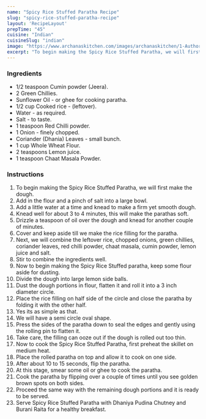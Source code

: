 ---
name: "Spicy Rice Stuffed Paratha Recipe"
slug: "spicy-rice-stuffed-paratha-recipe"
layout: 'RecipeLayout'
prepTime: "45"
cuisine: "Indian"
cuisineSlug: "indian"
image: "https://www.archanaskitchen.com/images/archanaskitchen/1-Author/Pooja_Thakur/rice_stuffed_paranthe_1600.jpg"
excerpt: "To begin making the Spicy Rice Stuffed Paratha, we will first make the dough"
---

### Ingredients

- 1/2 teaspoon Cumin powder (Jeera).
- 2 Green Chillies.
- Sunflower Oil - or ghee for cooking paratha.
- 1/2 cup Cooked rice - (leftover).
- Water - as required.
- Salt - to taste.
- 1 teaspoon Red Chilli powder.
- 1 Onion - finely chopped.
- Coriander (Dhania) Leaves - small bunch.
- 1 cup Whole Wheat Flour.
- 2 teaspoons Lemon juice.
- 1 teaspoon Chaat Masala Powder.

### Instructions

1. To begin making the Spicy Rice Stuffed Paratha, we will first make the dough.
1. Add in the flour and a pinch of salt into a large bowl.
1. Add a little water at a time and knead to make a firm yet smooth dough.
1. Knead well for about 3 to 4 minutes, this will make the parathas soft.
1. Drizzle a teaspoon of oil over the dough and knead for another couple of minutes.
1. Cover and keep aside till we make the rice filling for the paratha.
1. Next, we will combine the leftover rice, chopped onions, green chillies, coriander leaves, red chilli powder, chaat masala, cumin powder, lemon juice and salt.
1. Stir to combine the ingredients well.
1. Now to begin making the Spicy Rice Stuffed paratha, keep some flour aside for dusting.
1. Divide the dough into large lemon side balls.
1. Dust the dough portions in flour, flatten it and roll it into a 3 inch diameter circle.
1. Place the rice filling on half side of the circle and close the paratha by folding it with the other half.
1. Yes its as simple as that.
1. We will have a semi circle oval shape.
1. Press the sides of the paratha down to seal the edges and gently using the rolling pin to flatten it.
1. Take care, the filling can ooze out if the dough is rolled out too thin.
1. Now to cook the Spicy Rice Stuffed Paratha, first preheat the skillet on medium heat.
1. Place the rolled paratha on top and allow it to cook on one side.
1. After about 10 to 15 seconds, flip the paratha.
1. At this stage, smear some oil or ghee to cook the paratha.
1. Cook the paratha by flipping over a couple of times until you see golden brown spots on both sides.
1. Proceed the same way with the remaining dough portions and it is ready to be served.
1. Serve Spicy Rice Stuffed Paratha with Dhaniya Pudina Chutney and Burani Raita for a healthy breakfast.
